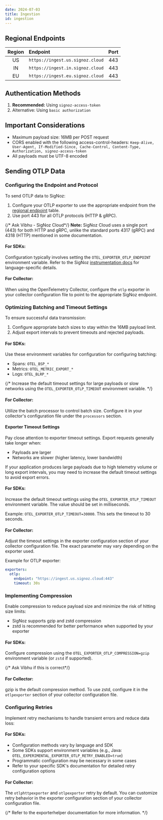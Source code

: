 ```yaml
---
date: 2024-07-03
title: Ingestion
id: ingestion
---
```


## Regional Endpoints

| Region | Endpoint | Port |
|:------:|:---------|:----:|
| US | `https://ingest.us.signoz.cloud` | 443 |
| IN | `https://ingest.in.signoz.cloud` | 443 |
| EU | `https://ingest.eu.signoz.cloud` | 443 |

## Authentication Methods

1. **Recommended:** Using `signoz-access-token`
2. Alternative: Using `basic authorization`

## Important Considerations

- Maximum payload size: 16MB per POST request
- CORS enabled with the following access-control-headers:
  `Keep-Alive, User-Agent, If-Modified-Since, Cache-Control, Content-Type, Authorization, signoz-access-token`
- All payloads must be UTF-8 encoded

## Sending OTLP Data

### Configuring the Endpoint and Protocol

To send OTLP data to SigNoz:

1. Configure your OTLP exporter to use the appropriate endpoint from the [regional endpoint](#regional-endpoints) table.
2. Use port 443 for all OTLP protocols (HTTP & gRPC).

{/* Ask Vibhu - SigNoz Cloud*/}
**Note:** SigNoz Cloud uses a single port (443) for both HTTP and gRPC, unlike the standard ports 4317 (gRPC) and 4318 (HTTP) mentioned in some documentation.

#### For SDKs:
Configuration typically involves setting the `OTEL_EXPORTER_OTLP_ENDPOINT` environment variable. Refer to the SigNoz [instrumentation docs](https://signoz.io/docs/instrumentation/) for language-specific details.

#### For Collector:
When using the OpenTelemetry Collector, configure the `otlp` exporter in your collector configuration file to point to the appropriate SigNoz endpoint.

### Optimizing Batching and Timeout Settings

To ensure successful data transmission:

1. Configure appropriate batch sizes to stay within the 16MB payload limit.
2. Adjust export intervals to prevent timeouts and rejected payloads.

#### For SDKs:
Use these environment variables for configuration for configuring batching:

- Spans: `OTEL_BSP_*`
- Metrics: `OTEL_METRIC_EXPORT_*`
- Logs: `OTEL_BLRP_*`

{/* Increase the default timeout settings for large payloads or slow networks using the `OTEL_EXPORTER_OTLP_TIMEOUT` environment variable. */}

#### For Collector:
Utilize the batch processor to control batch size. Configure it in your collector's configuration file under the `processors` section.

#### Exporter Timeout Settings

Pay close attention to exporter timeout settings. Export requests generally take longer when:
- Payloads are larger
- Networks are slower (higher latency, lower bandwidth)

If your application produces large payloads due to high telemetry volume or long export intervals, you may need to increase the default timeout settings to avoid export errors.

#### For SDKs:
Increase the default timeout settings using the `OTEL_EXPORTER_OTLP_TIMEOUT` environment variable. The value should be set in milliseconds.

Example:
`OTEL_EXPORTER_OTLP_TIMEOUT=30000`. This sets the timeout to 30 seconds.

#### For Collector:
Adjust the timeout settings in the exporter configuration section of your collector configuration file. The exact parameter may vary depending on the exporter used.

Example for OTLP exporter:
```yaml
exporters:
  otlp:
    endpoint: "https://ingest.us.signoz.cloud:443"
    timeout: 30s
```

### Implementing Compression

Enable compression to reduce payload size and minimize the risk of hitting size limits:

- SigNoz supports gzip and zstd compression
- zstd is recommended for better performance when supported by your exporter

#### For SDKs:
Configure compression using the `OTEL_EXPORTER_OTLP_COMPRESSION=gzip` environment variable (or `zstd` if supported).

{/* Ask Vibhu if this is correct*/}
#### For Collector:
gzip is the default compression method. To use zstd, configure it in the `otlpexporter` section of your collector configuration file.

### Configuring Retries

Implement retry mechanisms to handle transient errors and reduce data loss:

#### For SDKs:
- Configuration methods vary by language and SDK
- Some SDKs support environment variables (e.g., Java: `OTEL_EXPERIMENTAL_EXPORTER_OTLP_RETRY_ENABLED=true`)
- Programmatic configuration may be necessary in some cases
- Refer to your specific SDK's documentation for detailed retry configuration options

#### For Collector:
The `otlphttpexporter` and `otlpexporter` retry by default. You can customize retry behavior in the exporter configuration section of your collector configuration file. 

{/* Refer to the exporterhelper documentation for more information. */}
